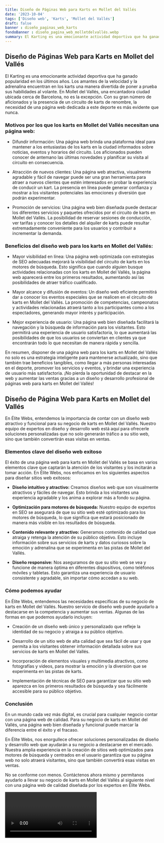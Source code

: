 ```yaml
---
title: Diseño de Páginas Web para Karts en Mollet del Vallés
date: '2023-10-04'
tags: ['Diseño web', 'Karts', 'Mollet del Vallés']
draft: false
banner : diseño_paginas_web_karts
fondoBanner : diseño_pagina_web_molletdelvallés.webp
summary: El Karting es una emocionante actividad deportiva que ha ganado popularidad en los últimos años. Los amantes de la velocidad y la adrenalina encuentran en los karts una manera divertida de poner a prueba sus habilidades al volante. En Mollet del Vallés, una encantadora ciudad ubicada cerca de Barcelona, no es la excepción. Con su gran número de aficionados y la presencia de un circuito de karts de renombre, la necesidad de una página web dedicada a este deporte es más evidente que nunca.
---
```


## Diseño de Páginas Web para Karts en Mollet del Vallés

El Karting es una emocionante actividad deportiva que ha ganado popularidad en los últimos años. Los amantes de la velocidad y la adrenalina encuentran en los karts una manera divertida de poner a prueba sus habilidades al volante. En Mollet del Vallés, una encantadora ciudad ubicada cerca de Barcelona, no es la excepción. Con su gran número de aficionados y la presencia de un circuito de karts de renombre, la necesidad de una página web dedicada a este deporte es más evidente que nunca.

### Motivos por los que los karts en Mollet del Vallés necesitan una página web:

- Difundir información: Una página web brinda una plataforma ideal para mantener a los entusiastas de los karts en la ciudad informados sobre noticias, eventos y horarios del circuito. Los aficionados pueden conocer de antemano las últimas novedades y planificar su visita al circuito en consecuencia.

- Atracción de nuevos clientes: Una página web atractiva, visualmente agradable y fácil de navegar puede ser una gran herramienta para atraer a nuevos clientes que estén interesados en probar la experiencia de conducir un kart. La presencia en línea puede generar confianza y mostrar a los visitantes potenciales las emociones y diversión que podrán experimentar.

- Promoción de servicios: Una página web bien diseñada puede destacar los diferentes servicios y paquetes ofrecidos por el circuito de karts en Mollet del Vallés. La posibilidad de reservar sesiones de conducción, ver tarifas y conocer los detalles del alquiler de karts puede resultar extremadamente conveniente para los usuarios y contribuir a incrementar la demanda.

### Beneficios del diseño web para los karts en Mollet del Vallés:

- Mayor visibilidad en línea: Una página web optimizada con estrategias de SEO adecuadas mejorará la visibilidad del circuito de karts en los motores de búsqueda. Esto significa que cuando alguien busque actividades relacionadas con los karts en Mollet del Vallés, la página web aparecerá entre los primeros resultados, aumentando así las posibilidades de atraer tráfico cualificado.

- Mayor alcance y difusión de eventos: Un diseño web eficiente permitirá dar a conocer los eventos especiales que se realicen en el circuito de karts en Mollet del Vallés. La promoción de competencias, campeonatos y actividades relacionadas atraerá tanto a los participantes como a los espectadores, generando mayor interés y participación.

- Mejor experiencia de usuario: Una página web bien diseñada facilitará la navegación y la búsqueda de información para los visitantes. Esto permitirá una experiencia de usuario satisfactoria, lo que aumentará las posibilidades de que los usuarios se conviertan en clientes ya que encontrarán todo lo que necesitan de manera rápida y sencilla.

En resumen, disponer de una página web para los karts en Mollet del Vallés no solo es una estrategia inteligente para mantenerse actualizado, sino que también trae beneficios tangibles, como llegar a más personas interesadas en el deporte, promover los servicios y eventos, y brindar una experiencia de usuario más satisfactoria. ¡No pierda la oportunidad de destacar en la web y aumentar las ventas gracias a un diseño y desarrollo profesional de páginas web para karts en Mollet del Vallés!

<GifSeo />

<Cta />

## Diseño de Página Web para Karts en Mollet del Vallés

En Élite Webs, entendemos la importancia de contar con un diseño web atractivo y funcional para su negocio de karts en Mollet del Vallés. Nuestro equipo de expertos en diseño y desarrollo web está aquí para ofrecerle soluciones personalizadas que no solo generarán tráfico a su sitio web, sino que también convertirán esas visitas en ventas.

### Elementos clave del diseño web exitoso

El éxito de una página web para karts en Mollet del Vallés se basa en varios elementos clave que captarán la atención de los visitantes y los incitarán a tomar acción. En Élite Webs, nos enfocamos en los siguientes aspectos para diseñar sitios web exitosos:

- **Diseño intuitivo y atractivo:** Creamos diseños web que son visualmente atractivos y fáciles de navegar. Esto brinda a los visitantes una experiencia agradable y los anima a explorar más a fondo su página.

- **Optimización para motores de búsqueda:** Nuestro equipo de expertos en SEO se asegurará de que su sitio web esté optimizado para los motores de búsqueda, lo que significa que estará posicionado de manera más visible en los resultados de búsqueda.

- **Contenido relevante y atractivo:** Generamos contenido de calidad que atraiga y retenga la atención de su público objetivo. Esto incluye información sobre sus servicios de karts y datos curiosos sobre la emoción y adrenalina que se experimenta en las pistas de Mollet del Vallés.

- **Diseño responsive:** Nos aseguramos de que su sitio web se vea y funcione de manera óptima en diferentes dispositivos, como teléfonos móviles y tabletas. Esto garantiza una experiencia de usuario consistente y agradable, sin importar cómo accedan a su web.

### Cómo podemos ayudar

En Élite Webs, entendemos las necesidades específicas de su negocio de karts en Mollet del Vallés. Nuestro servicio de diseño web puede ayudarlo a destacarse en la competencia y aumentar sus ventas. Algunas de las formas en que podemos ayudarlo incluyen:

- Creación de un diseño web único y personalizado que refleje la identidad de su negocio y atraiga a su público objetivo.

- Desarrollo de un sitio web de alta calidad que sea fácil de usar y que permita a los visitantes obtener información detallada sobre sus servicios de karts en Mollet del Vallés.

- Incorporación de elementos visuales y multimedia atractivos, como fotografías y videos, para mostrar la emoción y la diversión que se experimenta en las pistas de karts.

- Implementación de técnicas de SEO para garantizar que su sitio web aparezca en los primeros resultados de búsqueda y sea fácilmente accesible para su público objetivo.

### Conclusión

En un mundo cada vez más digital, es crucial para cualquier negocio contar con una página web de calidad. Para su negocio de karts en Mollet del Vallés, una página web bien diseñada y funcional puede marcar la diferencia entre el éxito y el fracaso.

En Élite Webs, nos enorgullece ofrecer soluciones personalizadas de diseño y desarrollo web que ayudarán a su negocio a destacarse en el mercado. Nuestra amplia experiencia en la creación de sitios web optimizados para motores de búsqueda y centrados en el usuario garantiza que su página web no solo atraerá visitantes, sino que también convertirá esas visitas en ventas.

No se conforme con menos. Contáctenos ahora mismo y permítanos ayudarlo a llevar su negocio de karts en Mollet del Vallés al siguiente nivel con una página web de calidad diseñada por los expertos en Élite Webs.

<Video />

<CtaBot job='Karts' city='Mollet del Vallés'/>

<Gmaps query='Mollet del Vallés+españa+maps' />